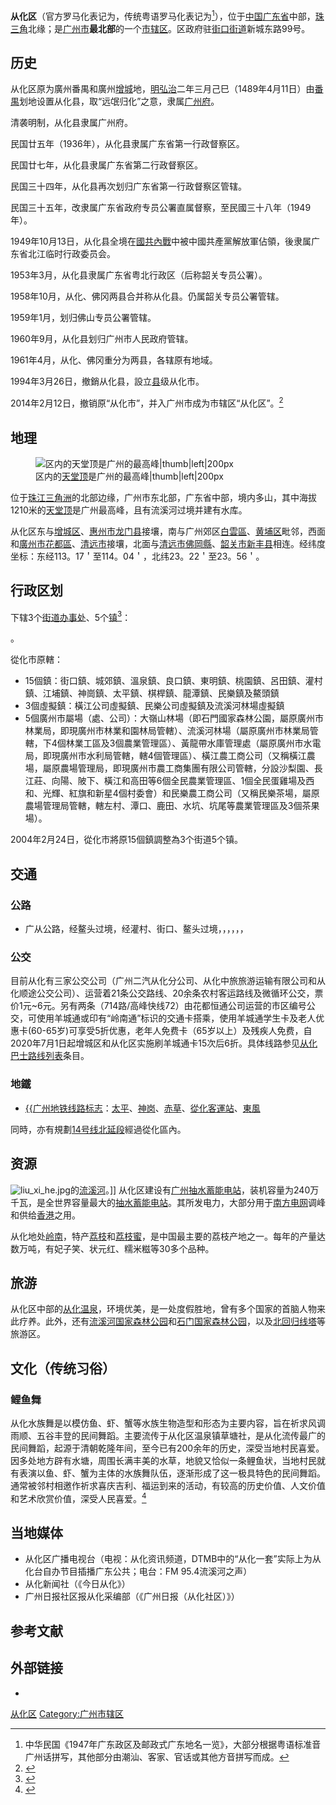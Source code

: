 {{Infobox China County
| county  =从化区
| Photo = File:流溪香雪Scenery in GhuangZhou, China - panoramio (4).jpg 
| Photoname = 位于从化区的[[流溪河水库|流溪河水库]]
| Photo size = 200
| state = 广州市
| map = Hzs map044.png
| map size = 150
| mapofstate= 
| Pinyin = Cong Hua
| Belong = [[广东省|广东省]][[广州市|广州市]]
| Types= [[市辖区|市辖区]]
| admincode = 440117
| founded = 2014年
| seat = [[街口街道|街口街道]] 
| officerTitle = 区委书记
| officer = 
| officerTitle2 = 区长
| officer2 = [[赵龙_(1977年)|赵龙]]<ref name="officer">{{Cite web|url=http://www.conghua.gov.cn/zwgk/ldzc|title=领导之窗|accessdate=2022-05-27|author=|date=|publisher=从化区人民政府}}</ref>
| town = 5
| township = 
| subdistrict = 3
| post code = 510900
| phone code = 20
| coordinate = 
| area = 1974.50[[平方公里|平方公里]]
| area land =  
| area water =  
| census yr = 2018
| pop = 64.71万<ref>{{Cite web|url=http://www.gzstats.gov.cn/gzstats/tjgb_qtgb/201902/da07f05ce86a41fd97415efec5637085.shtml|title=2018年广州市人口规模及分布情况|accessdate=|author=|date=|publisher=广州市统计局|archive-url=https://web.archive.org/web/20191212130726/http://www.gzstats.gov.cn/gzstats/tjgb_qtgb/201902/da07f05ce86a41fd97415efec5637085.shtml|archive-date=2019-12-12|dead-url=yes}}</ref>
| Housepop = 63.4893万<ref name="tjgb">{{Cite web|url=http://www.conghua.gov.cn/zgch/tjgb/201905/06e2cb701bb54c64923fb0071957b7fc.shtml|title=2018年从化区国民经济和社会发展统计公报|accessdate=|author=|date=|publisher=从化区统计局}}{{Dead link|date=2020年1月 |bot=InternetArchiveBot |fix-attempted=yes }}</ref>
| density = 0.03万人/平方公里<ref>{{Cite web|url=http://www.yuexiu.gov.cn/data/cms/category/tjgb/tongjj1562579862552277.pdf|title=2018年越秀区国民经济和社会发展统计公报|accessdate=|author=|date=|publisher=越秀区统计局|archive-date=2019-12-12|archive-url=https://web.archive.org/web/20191212130148/http://www.yuexiu.gov.cn/data/cms/category/tjgb/tongjj1562579862552277.pdf|dead-url=no}}</ref>
| GDP = 416.68亿<ref name="tjgb" />
| GDP_as_of = 2018
| GDPPC = 64,641<ref name="tjgb" />
| web = www.conghua.gov.cn
}}
'''从化区'''（官方罗马化表记为{{lang|en|'''Conghua'''}}，传统粤语罗马化表记为{{lang|en|'''Tsungfa'''}}<ref>中华民国《1947年广东政区及邮政式广东地名一览》，大部分根据粤语标准音广州话拼写，其他部分由潮汕、客家、官话或其他方音拼写而成。</ref>），位于[[中华人民共和国|中国]][[广东省|广东省]]中部，[[珠江三角洲|珠三角]]北缘；是[[广州市|广州市]]'''最北部'''的一个[[市辖区|市辖区]]。区政府驻[[街口街道|街口街道]]新城东路99号。

== 历史 ==
从化区原为廣州番禺和廣州[[增城|增城]]地，[[明朝|明]][[弘治|弘治]]二年三月己巳（1489年4月11日）由[[番禺縣|番禺]]划地设置从化县，取“远氓归化”之意，隶属[[广州府|广州府]]。

清袭明制，从化县隶属广州府。

民国廿五年（1936年），从化县隶属广东省第一行政督察区。

民国廿七年，从化县隶属广东省第二行政督察区。

民国三十四年，从化县再次划归广东省第一行政督察区管辖。

民国三十五年，改隶属广东省政府专员公署直属督察，至民國三十八年（1949年）。

1949年10月13日，从化县全境在[[第二次国共内战|國共內戰]]中被中國共產黨解放軍佔領，後隶属广东省北江临时行政委员会。

1953年3月，从化县隶属广东省粤北行政区（后称韶关专员公署）。

1958年10月，从化、佛冈两县合并称从化县。仍属韶关专员公署管辖。

1959年1月，划归佛山专员公署管辖。

1960年9月，从化县划归广州市人民政府管辖。

1961年4月，从化、佛冈重分为两县，各辖原有地域。

1994年3月26日，撤銷从化县，設立[[中华人民共和国行政区|县]]级从化市。

2014年2月12日，撤销原“从化市”，并入广州市成为市辖区“从化区”。<ref>{{Cite web |url=http://bo.nfdaily.cn/timeline/content/2014-02/13/content_92364187.htm# |title=国务院同意广东省调整广州市部分行政区划_南网 |access-date=2014-02-13 |archive-url=https://web.archive.org/web/20140223131054/http://bo.nfdaily.cn/timeline/content/2014-02/13/content_92364187.htm |archive-date=2014-02-23 |dead-url=yes }}</ref>

== 地理 ==
[[File:Tiantang_Peak.jpg|区内的[[天堂顶]]是广州的最高峰|thumb|left|200px]]

位于[[珠江三角洲|珠江三角洲]]的北部边缘，广州市东北部，广东省中部，境内多山，其中海拔1210米的[[天堂顶|天堂顶]]是广州最高峰，且有流溪河过境并建有水库。

从化区东与[[增城区|增城区]]、[[惠州市|惠州市]][[龙门县|龙门县]]接壤，南与广州郊区[[白雲區|白雲區]]、[[黄埔区|黄埔区]]毗邻，西面和[[廣州市|廣州市]][[花都區|花都區]]、[[清远市|清远市]]接壤，北面与[[清远市|清远市]][[佛岡縣|佛岡縣]]、[[韶关市|韶关市]][[新丰县|新丰县]]相连。经纬度坐标：东经113。17＇至114。04＇，北纬23。22＇至23。56＇。

== 行政区划 ==
{{PAGENAMEBASE}}下辖3个[[街道办事处|街道办事处]]、5个[[行政建制镇|镇]]<ref>{{PRC admin/ref sgc|44/01/17}}</ref>：

{{PRC admin/children|44/01/17}}。

從化市原轄：
*15個鎮：街口鎮、城郊鎮、溫泉鎮、良口鎮、東明鎮、桃園鎮、呂田鎮、灌村鎮、江埔鎮、神崗鎮、太平鎮、棋桿鎮、龍潭鎮、民樂鎮及鰲頭鎮
*3個虛擬鎮：橫江公司虛擬鎮、民樂公司虛擬鎮及流溪河林場虛擬鎮
*5個廣州市屬場（處、公司）：大嶺山林場（即石門國家森林公園，屬原廣州市林業局，即現廣州市林業和園林局管轄）、流溪河林場（屬原廣州市林業局管轄，下4個林業工區及3個農業管理區）、黃龍帶水庫管理處（屬原廣州市水電局，即現廣州市水利局管轄，轄4個管理區）、橫江農工商公司（又稱橫江農場，屬原農場管理局，即現廣州市農工商集團有限公司管轄，分設沙梨園、長江莊、向陽、陂下、橫江和高田等6個全民農業管理區、1個全民蛋雞場及西和、光輝、紅旗和新星4個村委會）和民樂農工商公司（又稱民樂茶場，屬原農場管理局管轄，轄左村、潭口、鹿田、水坑、坑尾等農業管理區及3個茶果場）。

2004年2月24日，從化市將原15個鎮調整為3个街道5个镇。

==交通==
===公路===
* 广从公路{{中国国道名|105}}，{{中国国道名|106}}经鳌头过境，{{中国国道名|355}}经灌村、街口、鳌头过境，{{China Expwy Name|G4|[[京港澳高速公路|京港澳高速公路]]}}，{{China Expwy Name|S29|P=Guangdong}}，{{China Expwy Name|G94|[[广州北三环高速公路|广州北三环高速公路]]}}，{{China Expwy Name|S16|P=Guangdong}}，{{China Expwy Name|G45|[[大广高速公路|大广高速公路]]}}，{{China Expwy Name|S14|P=Guangdong}}

=== 公交 ===
目前从化有三家公交公司（广州二汽从化分公司、从化中旅旅游运输有限公司和从化顺途公交公司）、运营着21条公交路线、20余条农村客运路线及微循环公交，票价1元~6元。另有两条（714路/高峰快线72）由花都恒通公司运营的市区编号公交，可使用羊城通或印有“岭南通”标识的交通卡搭乘，使用羊城通学生卡及老人优惠卡(60-65岁)可享受5折优惠，老年人免费卡（65岁以上）及残疾人免费，自2020年7月1日起增城区和从化区实施刷羊城通卡15次后6折。具体线路参见[[从化巴士路线列表|从化巴士路线列表]]条目。

===地鐵===
*[[广州地铁14号线|{{广州地铁线路标志]]：[[太平站_(广州)|太平]]、[[神岗站|神岗]]、[[赤草站|赤草]]、[[从化客运站_(地铁)|從化客運站]]、[[东风站_(广州)|東風]]

同時，亦有規劃[[广州地铁14号线|14号线北延段]]經過從化區內。

== 资源 ==
[[File:liu_xi_he.jpg|thumb]]的[[流溪河|流溪河]]。]]
从化区建设有[[广州抽水蓄能电站|广州抽水蓄能电站]]，装机容量为240万千瓦，是全世界容量最大的[[抽水蓄能电站|抽水蓄能电站]]。其所发电力，大部分用于[[南方电网|南方电网]]调峰和供给[[香港|香港]]之用。

从化地处[[岭南|岭南]]，特产[[荔枝|荔枝]]和[[荔枝蜜|荔枝蜜]]，是中国最主要的荔枝产地之一。每年的产量达数万吨，有妃子笑、状元红、糯米糍等30多个品种。

== 旅游 ==
从化区中部的[[从化温泉|从化温泉]]，环境优美，是一处度假胜地，曾有多个国家的首脑人物来此疗养。此外，还有[[流溪河国家森林公园|流溪河国家森林公园]]和[[石门国家森林公园|石门国家森林公园]]，以及[[北回归线广州标志塔|北回归线塔]]等旅游区。
== 文化（传统习俗） ==
===鲤鱼舞===
从化水族舞是以模仿鱼、虾、蟹等水族生物造型和形态为主要内容，旨在祈求风调雨顺、五谷丰登的民间舞蹈。主要流传于从化区温泉镇草塘社，是从化流传最广的民间舞蹈，起源于清朝乾隆年间，至今已有200余年的历史，深受当地村民喜爱。因多处地方辟有水塘，周围长满丰美的水草，地貌又恰似一条鲤鱼状，当地村民就有表演以鱼、虾、蟹为主体的水族舞队伍，逐渐形成了这一极具特色的民间舞蹈。通常被邻村相邀作祈求喜庆吉利、福运到来的活动，有较高的历史价值、人文价值和艺术欣赏价值，深受人民喜爱。<ref>{{Cite web|title=广州再添12项“省非遗|url=https://news.dayoo.com/guangzhou/202205/21/139995_54269498.htm|access-date=2022-05-21|work=|publisher=广州日报大洋网}}</ref>


== 当地媒体 ==
* 从化区广播电视台（电视：从化资讯频道，DTMB中的“从化一套”实际上为从化台自办节目插播广东公共；电台：FM 95.4流溪河之声）
* 从化新闻社（《今日从化》）
* 广州日报社区报从化采编部（《广州日报（从化社区）》）

== 参考文献 ==
{{Wikisourcehas|民政部关于广东省撤销从化县设立从化市的批复|国务院关于同意广东省调整广州市部分行政区划的批复 (2014年)}}
{{reflist}}

== 外部链接 ==
{{commonscat|Conghua District}}
* {{Official website|http://www.conghua.gov.cn/|name=广州市从化区人民政府门户网站}}

{{coord|23|32|54.26|N|113|35|10.92|E|name=从化区人民政府|display=title}}

{{广东省广州市从化区行政区划}}
{{广州市行政区划}}
{{广东行政区划}}
{{广州}}
{{粤港澳大湾区}}

[[Category:从化区|]]
[[Category:广州市辖区|Category:广州市辖区]]
